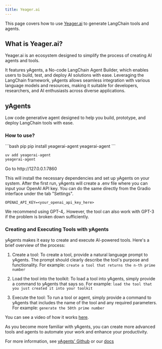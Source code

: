 ```yaml
---
title: Yeager.ai
---
```


This page covers how to use [Yeager.ai](https://yeager.ai) to generate LangChain tools and agents.

## What is Yeager.ai?
Yeager.ai is an ecosystem designed to simplify the process of creating AI agents and tools.

It features yAgents, a No-code LangChain Agent Builder, which enables users to build, test, and deploy AI solutions with ease. Leveraging the LangChain framework, yAgents allows seamless integration with various language models and resources, making it suitable for developers, researchers, and AI enthusiasts across diverse applications.

## yAgents
Low code generative agent designed to help you build, prototype, and deploy LangChain tools with ease.

### How to use?
<CodeGroup>
```bash pip
pip install yeagerai-agent
yeagerai-agent
```

```bash uv
uv add yeagerai-agent
yeagerai-agent
```
</CodeGroup>
Go to http://127.0.0.1:7860

This will install the necessary dependencies and set up yAgents on your system. After the first run, yAgents will create a .env file where you can input your OpenAI API key. You can do the same directly from the Gradio interface under the tab "Settings".

`OPENAI_API_KEY=<your_openai_api_key_here>`

We recommend using GPT-4,. However, the tool can also work with GPT-3 if the problem is broken down sufficiently.

### Creating and Executing Tools with yAgents
yAgents makes it easy to create and execute AI-powered tools. Here's a brief overview of the process:
1. Create a tool: To create a tool, provide a natural language prompt to yAgents. The prompt should clearly describe the tool's purpose and functionality. For example:
`create a tool that returns the n-th prime number`

2. Load the tool into the toolkit: To load a tool into yAgents, simply provide a command to yAgents that says so. For example:
`load the tool that you just created it into your toolkit`

3. Execute the tool: To run a tool or agent, simply provide a command to yAgents that includes the name of the tool and any required parameters. For example:
`generate the 50th prime number`

You can see a video of how it works [here](https://www.youtube.com/watch?v=KA5hCM3RaWE).

As you become more familiar with yAgents, you can create more advanced tools and agents to automate your work and enhance your productivity.

For more information, see [yAgents' Github](https://github.com/yeagerai/yeagerai-agent) or our [docs](https://yeagerai.gitbook.io/docs/general/welcome-to-yeager.ai)
